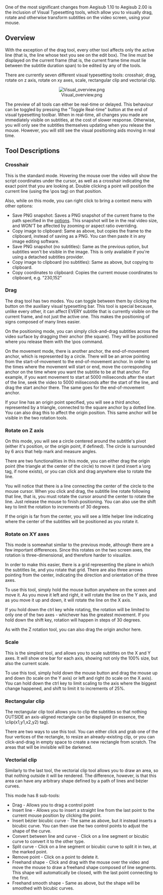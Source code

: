 One of the most significant changes from Aegisub 1.10 to Aegisub 2.00 is the inclusion of Visual Typesetting tools, which allow you to visually drag, rotate and otherwise transform subtitles on the video screen, using your mouse.

== Overview ==

With the exception of the drag tool, every other tool affects only the active line (that is, the line whose text you see on the edit box). The line must be displayed on the current frame (that is, the current frame time must lie between the subtitle duration span) to be edited by any of the tools.

There are currently seven different visual typesetting tools: crosshair, drag, rotate on z axis, rotate on xy axes, scale, rectangular clip and vectorial clip.

<center>[[Image:Visual overview.png]]</center>

The preview of all tools can either be real-time or delayed. This behaviour can be toggled by pressing the "Toggle Real-time" button at the end of visual typesetting toolbar. When in real-time, all changes you made are immediately visible on subtitles, at the cost of slower response. Otherwise, you will only see the subtitles themselves updating when you release the mouse. However, you will still see the visual positioning aids moving in real time.

== Tool Descriptions ==

=== Crosshair === 
This is the standard mode. Hovering the mouse over the video will show the script coordinates under the cursor, as well as a crosshair indicating the exact point that you are looking at. Double clicking a point will position the current line (using the \pos tag) on that position.

{{todo|Screenshot}}

Also, while on this mode, you can right click to bring a context menu with other options:

{{todo|Screenshot of menu}}

* Save PNG snapshot: Saves a PNG snapshot of the current frame to the path specified in the [[options]]. This snapshot will be in the real video size, and WON'T be affected by zooming or aspect ratio overriding.
* Copy image to clipboard: Same as above, but copies the frame to the clipboard, instead of saving as a PNG. You can then paste it in any image editing software.
* Save PNG snapshot (no subtitles): Same as the previous option, but subtitles won't be visible in the image. This is only available if you're using a detached subtitles provider.
* Copy image to clipboard (no subtitles): Same as above, but copying to clipboard.
* Copy coordinates to clipboard: Copies the current mouse coordinates to clipboard, e.g. "230,152"

=== Drag ===

The drag tool has two modes. You can toggle between them by clicking the button on the auxiliary visual typesetting bar. This tool is special because, unlike every other, it can affect EVERY subtitle that is currently visible on the current frame, and not just the active one. This makes the positioning of signs composed of many lines easier.

{{todo|screenshot showing more than one line, including one static, one with move, and one of them with \org}}

On the positioning mode, you can simply click-and-drag subtitles across the video surface by dragging their anchor (the square). They will be positioned where you release them with the \pos command.

On the movement mode, there is another anchor, the end-of-movement anchor, which is represented by a circle. There will be an arrow pointing from the start-of-movement to the end-of-movement anchor. In order to set the times where the movement will start or end, move the corresponding anchor on the time where you want the subtitle to be at that anchor. For example, if you want movement to start at 5000 miliseconds after the start of the line, seek the video to 5000 miliseconds after the start of the line, and drag the start anchor there. The same goes for the end-of-movement anchor.

If your line has an origin point specified, you will see a third anchor, represented by a triangle, connected to the square anchor by a dotted line. You can also drag this to affect the origin position. This same anchor will be visible in the two rotation tools.

=== Rotate on Z axis ===

On this mode, you will see a circle centered around the subtitle's pivot (either it's position, or the origin point, if defined). The circle is surrounded by 6 arcs that help mark and measure angles.

{{todo|Insert screenshot showing rotation}}

There are two functionalities in this mode, you can either drag the origin point (the triangle at the center of the circle) to move it (and insert a \org tag, if none exists), or you can click and drag anywhere else to rotate the line.

You will notice that there is a line connecting the center of the circle to the mouse cursor. When you click and drag, the subtitle line rotate following that line, that is, you must rotate the cursor around the center to rotate the line. Just release the mouse to finish positioning. You can also use the shift key to limit the rotation to increments of 30 degrees.

If the origin is far from the center, you will see a little helper line indicating where the center of the subtitles will be positioned as you rotate it.

{{todo|Insert screenshot showing the helper line}}

=== Rotate on XY axes ===

This mode is somewhat similar to the previous mode, although there are a few important differences. Since this rotates on the two screen axes, the rotation is three-dimensional, and therefore harder to visualize.

In order to make this easier, there is a grid representing the plane in which the subtitles lie, and you rotate that grid. There are also three arrows pointing from the center, indicating the direction and orientation of the three axes.

{{todo|screenshot}}

To use this tool, simply hold the mouse button anywhere on the screen and move it. As you move it left and right, it will rotate the line on the Y axis, and as you move it up and down, it will rotate the line on the X axis.

If you hold down the ctrl key while rotating, the rotation will be limited to only one of the two axes - whichever has the greatest movement. If you hold down the shift key, rotation will happen in steps of 30 degrees.

As with the Z rotation tool, you can also drag the origin anchor here.

=== Scale ===

This is the simplest tool, and allows you to scale subtitles on the X and Y axes. It will show one bar for each axis, showing not only the 100% size, but also the current scale.

{{todo|screenshot}}

To use this tool, simply hold down the mouse button and drag the mouse up and down (to scale on the Y axis) or left and right (to scale on the X axis). You can hold down the ctrl key to limit scaling to the axis where the biggest change happened, and shift to limit it to increments of 25%.

=== Rectangular clip ===

The rectangular clip tool allows you to clip the subtitles so that nothing OUTSIDE an axis-aligned rectangle can be displayed (in essence, the \clip(x1,y1,x2,y2) tag).

{{todo|screenshot}}

There are two ways to use this tool. You can either click and grab one of the four vertices of the rectangle, to resize an already-existing clip, or you can click-and-drag in empty space to create a new rectangle from scratch. The areas that will be invisible will be darkened.

=== Vectorial clip ===

Similarly to the last tool, the vectorial clip tool allows you to draw an area, so that nothing outside it will be rendered. The difference, however, is that this area can have any arbitrary shape defined by a path of lines and bézier curves.

{{todo|screenshot}}

This mode has 8 sub-tools:

{{todo|screenshot of auxiliary toolbar}}

*Drag - Allows you to drag a control point
*Insert line - Allows you to insert a straight line from the last point to the current mouse position by clicking the point.
*Insert bézier bicubic curve - The same as above, but it instead inserts a bicubic curve. You can then use the two control points to adjust the shape of the curve.
*Convert between line and curve - Click on a line segment or bicubic curve to convert it to the other type.
*Split curve - Click on a line segment or bicubic curve to split it in two, at the marked point.
*Remove point - Click on a point to delete it.
*Freehand shape - Click and drag with the mouse over the video and move the mouse to draw a freehand shape composed of line segments. This shape will automatically be closed, with the last point connecting to the first.
*Freehand smooth shape - Same as above, but the shape will be smoothed with bicubic curves.